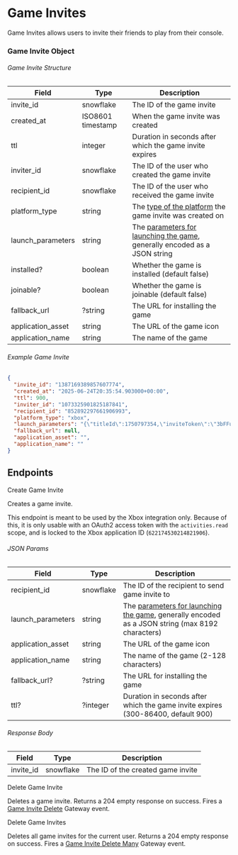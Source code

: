 # Game Invites

Game Invites allows users to invite their friends to play from their console.

### Game Invite Object

###### Game Invite Structure

| Field             | Type              | Description                                                                                              |
| ----------------- | ----------------- | -------------------------------------------------------------------------------------------------------- |
| invite_id         | snowflake         | The ID of the game invite                                                                                |
| created_at        | ISO8601 timestamp | When the game invite was created                                                                         |
| ttl               | integer           | Duration in seconds after which the game invite expires                                                  |
| inviter_id        | snowflake         | The ID of the user who created the game invite                                                           |
| recipient_id      | snowflake         | The ID of the user who received the game invite                                                          |
| platform_type     | string            | The [type of the platform](/resources/connected-accounts#connection-type) the game invite was created on |
| launch_parameters | string            | The [parameters for launching the game](#game-launch-parameters), generally encoded as a JSON string     |
| installed?        | boolean           | Whether the game is installed (default false)                                                            |
| joinable?         | boolean           | Whether the game is joinable (default false)                                                             |
| fallback_url      | ?string           | The URL for installing the game                                                                          |
| application_asset | string            | The URL of the game icon                                                                                 |
| application_name  | string            | The name of the game                                                                                     |

###### Example Game Invite

```json
{
  "invite_id": "1387169389857607774",
  "created_at": "2025-06-24T20:35:54.903000+00:00",
  "ttl": 900,
  "inviter_id": "1073325901825187841",
  "recipient_id": "852892297661906993",
  "platform_type": "xbox",
  "launch_parameters": "{\"titleId\":1750797354,\"inviteToken\":\"3bFFu5mTMiitj8cp8n1rbio1F850A8eE\"}",
  "fallback_url": null,
  "application_asset": "",
  "application_name": ""
}
```

## Endpoints

<RouteHeader method="POST" url="/game-invite/@me" supportsOAuth2="activities.read">
  Create Game Invite
</RouteHeader>

Creates a game invite.

<Alert type="warn">

This endpoint is meant to be used by the Xbox integration only. Because of this, it is only usable with an OAuth2 access token with the `activities.read` scope, and is locked to the Xbox application ID (`622174530214821906`).

</Alert>

###### JSON Params

| Field             | Type      | Description                                                                                                                |
| ----------------- | --------- | -------------------------------------------------------------------------------------------------------------------------- |
| recipient_id      | snowflake | The ID of the recipient to send game invite to                                                                             |
| launch_parameters | string    | The [parameters for launching the game](#game-launch-parameters), generally encoded as a JSON string (max 8192 characters) |
| application_asset | string    | The URL of the game icon                                                                                                   |
| application_name  | string    | The name of the game (2-128 characters)                                                                                    |
| fallback_url?     | ?string   | The URL for installing the game                                                                                            |
| ttl?              | ?integer  | Duration in seconds after which the game invite expires (300-86400, default 900)                                           |

###### Response Body

| Field     | Type      | Description                       |
| --------- | --------- | --------------------------------- |
| invite_id | snowflake | The ID of the created game invite |

<RouteHeader method="DELETE" url="/game-invite/@me/{game_invite.invite_id}">
  Delete Game Invite
</RouteHeader>

Deletes a game invite. Returns a 204 empty response on success. Fires a [Game Invite Delete](#game-invite-delete) Gateway event.

<RouteHeader method="DELETE" url="/game-invite/@me">
  Delete Game Invites
</RouteHeader>

Deletes all game invites for the current user. Returns a 204 empty response on success. Fires a [Game Invite Delete Many](#game-invite-delete-many) Gateway event.
